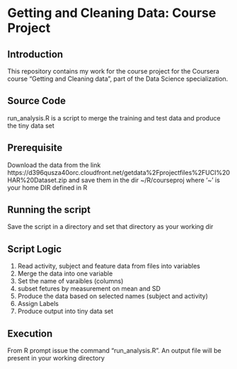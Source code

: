 # Getting and Cleaning Data: Course Project

## Introduction

This repository contains my work for the course project for the Coursera course
"Getting and Cleaning data", part of the Data Science specialization.

## Source Code

run_analysis.R is a script to merge the training and test data and produce the
tiny data set

## Prerequisite

Download the data from the link https://d396qusza40orc.cloudfront.net/getdata%2Fprojectfiles%2FUCI%20HAR%20Dataset.zip 
and save them in the dir ~/R/courseproj 
where '~' is your home DIR defined in R

## Running the script
Save the script in a directory and set that directory as your working dir

## Script Logic
1) Read activity, subject and feature data from files into variables
2) Merge the data into one variable
3) Set the name of varaibles (columns)
4) subset fetures by measurement on mean and SD
5) Produce the data based on selected names (subject and activity)
6) Assign Labels
7) Produce output into tiny data set


## Execution
From R prompt issue the command "run_analysis.R". An output file will be present 
in your working directory